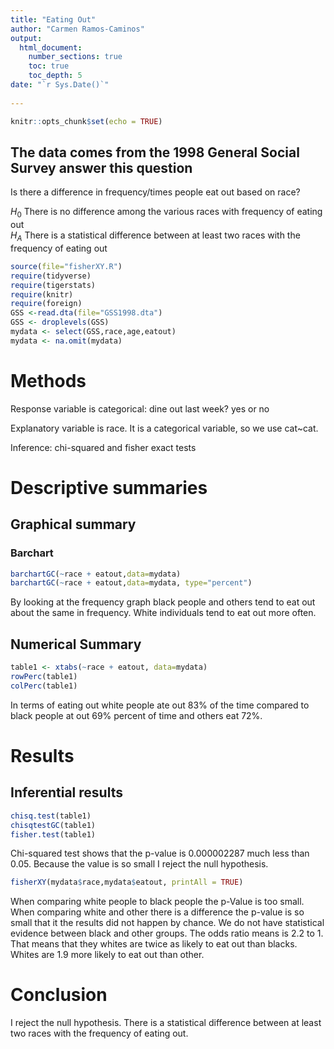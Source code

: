 ```yaml
---
title: "Eating Out"
author: "Carmen Ramos-Caminos"
output: 
  html_document:
    number_sections: true
    toc: true
    toc_depth: 5
date: "`r Sys.Date()`"    
    
---
```


```r
knitr::opts_chunk$set(echo = TRUE)
```

## The data comes from the 1998 General Social Survey answer this question   

Is there a difference in frequency/times people eat out based on race?

$H_0$ There is no difference among the various races with frequency of eating out  
$H_A$ There is a statistical difference between at least two races with the frequency of eating out  


```r
source(file="fisherXY.R")
require(tidyverse)
require(tigerstats)
require(knitr)
require(foreign)
GSS <-read.dta(file="GSS1998.dta")
GSS <- droplevels(GSS)
mydata <- select(GSS,race,age,eatout)
mydata <- na.omit(mydata)
```

# Methods
Response variable is categorical:  dine out last week? yes or no

Explanatory variable is race. It is a categorical variable, so we use cat~cat. 

Inference: chi-squared and fisher exact tests 

# Descriptive summaries 

## Graphical summary 

### Barchart 

```r
barchartGC(~race + eatout,data=mydata)
barchartGC(~race + eatout,data=mydata, type="percent")

```
  
By looking at the frequency graph black people and others tend to eat out about the same in frequency. White individuals tend to eat out more often.  

## Numerical Summary  

```r
table1 <- xtabs(~race + eatout, data=mydata)
rowPerc(table1)
colPerc(table1)
```
  
In terms of eating out white people ate out 83% of the time compared to black people at out 69% percent of time and others eat 72%.  

# Results 

## Inferential results  


```r
chisq.test(table1)
chisqtestGC(table1)
fisher.test(table1)
```
  
Chi-squared test shows that the p-value is 0.000002287 much less than 0.05. Because the value is so small I reject the null hypothesis.  

```r
fisherXY(mydata$race,mydata$eatout, printAll = TRUE)
```
  
When comparing white people to black people the p-Value is too small. When comparing white and other there is a difference the p-value is so small that it the results did not happen by chance.  We do not have statistical evidence between black and other groups. The odds ratio means is 2.2 to 1. That means that they whites are twice as likely to eat out than blacks. Whites are 1.9 more likely to eat out than other.


# Conclusion  

 I reject the null hypothesis. There is a statistical difference between at least two races with the frequency of eating out.  








